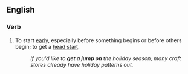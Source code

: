 ==English==

===Verb===
{{head|en|verb}}

# {{lb|en|idiomatic}} To start [[early]], especially before something begins or before others begin; to get a [[head start]].
#: ''If you'd like to '''get a jump on''' the holiday season, many craft stores already have holiday patterns out.''